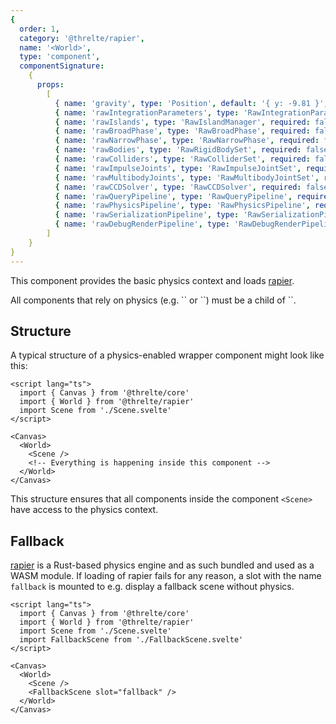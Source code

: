 ```yaml
---
{
  order: 1,
  category: '@threlte/rapier',
  name: '<World>',
  type: 'component',
  componentSignature:
    {
      props:
        [
          { name: 'gravity', type: 'Position', default: '{ y: -9.81 }', required: false },
          { name: 'rawIntegrationParameters', type: 'RawIntegrationParameters', required: false },
          { name: 'rawIslands', type: 'RawIslandManager', required: false },
          { name: 'rawBroadPhase', type: 'RawBroadPhase', required: false },
          { name: 'rawNarrowPhase', type: 'RawNarrowPhase', required: false },
          { name: 'rawBodies', type: 'RawRigidBodySet', required: false },
          { name: 'rawColliders', type: 'RawColliderSet', required: false },
          { name: 'rawImpulseJoints', type: 'RawImpulseJointSet', required: false },
          { name: 'rawMultibodyJoints', type: 'RawMultibodyJointSet', required: false },
          { name: 'rawCCDSolver', type: 'RawCCDSolver', required: false },
          { name: 'rawQueryPipeline', type: 'RawQueryPipeline', required: false },
          { name: 'rawPhysicsPipeline', type: 'RawPhysicsPipeline', required: false },
          { name: 'rawSerializationPipeline', type: 'RawSerializationPipeline', required: false },
          { name: 'rawDebugRenderPipeline', type: 'RawDebugRenderPipeline', required: false }
        ]
    }
}
---
```


This component provides the basic physics context and loads [rapier](https://rapier.rs/).

<Tip type="tip">
	All components that rely on physics (e.g. `<RigidBody>` or `<Collider>`) must be a child of `<World>`.
</Tip>

<Example path="rapier/world" />

## Structure

A typical structure of a physics-enabled wrapper component might look like this:

```svelte title="Wrapper.svelte"
<script lang="ts">
  import { Canvas } from '@threlte/core'
  import { World } from '@threlte/rapier'
  import Scene from './Scene.svelte'
</script>

<Canvas>
  <World>
    <Scene />
    <!-- Everything is happening inside this component -->
  </World>
</Canvas>
```

This structure ensures that all components inside the component `<Scene>` have access to the physics context.

## Fallback

[rapier](https://rapier.rs/) is a Rust-based physics engine and as such bundled and used as a WASM module. If loading of rapier fails for any reason, a slot with the name `fallback` is mounted to e.g. display a fallback scene without physics.

```svelte title="Wrapper.svelte"
<script lang="ts">
  import { Canvas } from '@threlte/core'
  import { World } from '@threlte/rapier'
  import Scene from './Scene.svelte'
  import FallbackScene from './FallbackScene.svelte'
</script>

<Canvas>
  <World>
    <Scene />
    <FallbackScene slot="fallback" />
  </World>
</Canvas>
```

